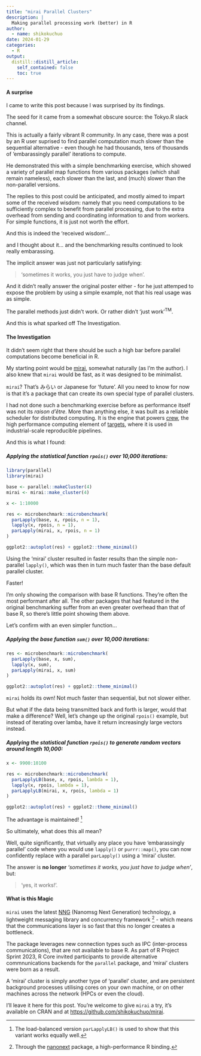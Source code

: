 ```yaml
---
title: "mirai Parallel Clusters"
description: |
  Making parallel processing work (better) in R
author:
  - name: shikokuchuo
date: 2024-01-29
categories:
  - R
output:
  distill::distill_article:
    self_contained: false
    toc: true
---
```


#### A surprise

I came to write this post because I was surprised by its findings.

The seed for it came from a somewhat obscure source: the Tokyo.R slack channel.

This is actually a fairly vibrant R community. In any case, there was a post by an R user suprised to find parallel computation much slower than the sequential alternative - even though he had thousands, tens of thousands of 'embarassingly parallel' iterations to compute.

He demonstrated this with a simple benchmarking exercise, which showed a variety of parallel map functions from various packages (which shall remain nameless), each slower than the last, and (much) slower than the non-parallel versions.

The replies to this post could be anticipated, and mostly aimed to impart some of the received wisdom: namely that you need computations to be sufficiently complex to benefit from parallel processing, due to the extra overhead from sending and coordinating information to and from workers. For simple functions, it is just not worth the effort.

And this is indeed the 'received wisdom'...

and I thought about it... and the benchmarking results continued to look really embarassing.

The implicit answer was just not particularly satisfying:

> 'sometimes it works, you just have to judge when'.

And it didn't really answer the original poster either - for he just attemped to expose the problem by using a simple example, not that his real usage was as simple.

The parallel methods just didn't work. Or rather didn't 'just work'<sup>TM</sup>.

And this is what sparked off The Investigation.

#### The Investigation

It didn't seem right that there should be such a high bar before parallel computations become beneficial in R.

My starting point would be [mirai](https://shikokuchuo.net/mirai), somewhat naturally (as I'm the author). I also knew that `mirai` would be fast, as it was designed to be minimalist.

`mirai`? That's みらい or Japanese for 'future'. All you need to know for now is that it's a package that can create its own special type of parallel clusters.

I had not done such a benchmarking exercise before as performance itself was not its *raison d'être*. More than anything else, it was built as a reliable scheduler for distributed computing. It is the engine that powers [crew](https://cran.r-project.org/package=crew), the high performance computing element of [targets](https://cran.r-project.org/package=targets), where it is used in industrial-scale reproducible pipelines.

And this is what I found:

##### Applying the statistical function `rpois()` over 10,000 iterations:

```r
library(parallel)
library(mirai)

base <- parallel::makeCluster(4)
mirai <- mirai::make_cluster(4)

x <- 1:10000

res <- microbenchmark::microbenchmark(
  parLapply(base, x, rpois, n = 1),
  lapply(x, rpois, n = 1),
  parLapply(mirai, x, rpois, n = 1)
)

ggplot2::autoplot(res) + ggplot2::theme_minimal()
```

Using the 'mirai' cluster resulted in faster results than the simple non-parallel `lapply()`, which was then in turn much faster than the base default parallel cluster.

Faster!

I'm only showing the comparison with base R functions. They're often the most performant after all. The other packages that had featured in the original benchmarking suffer from an even greater overhead than that of base R, so there's little point showing them above.

Let's confirm with an even simpler function...

##### Applying the base function `sum()` over 10,000 iterations:

```r
res <- microbenchmark::microbenchmark(
  parLapply(base, x, sum),
  lapply(x, sum),
  parLapply(mirai, x, sum)
)

ggplot2::autoplot(res) + ggplot2::theme_minimal()
```

`mirai` holds its own! Not much faster than sequential, but not slower either.

But what if the data being transmitted back and forth is larger, would that make a difference? Well, let's change up the original `rpois()` example, but instead of iterating over lamba, have it return increasingly large vectors instead.

##### Applying the statistical function `rpois()` to generate random vectors around length 10,000:

```r
x <- 9900:10100

res <- microbenchmark::microbenchmark(
  parLapplyLB(base, x, rpois, lambda = 1),
  lapply(x, rpois, lambda = 1),
  parLapplyLB(mirai, x, rpois, lambda = 1)
)

ggplot2::autoplot(res) + ggplot2::theme_minimal()
```

The advantage is maintained! ^[The load-balanced version `parLapplyLB()` is used to show that this variant works equally well.]

So ultimately, what does this all mean?

Well, quite significantly, that virtually any place you have 'embarassingly parallel' code where you would use `lapply()` or `purrr::map()`, you can now confidently replace with a parallel `parLapply()` using a 'mirai' cluster.

The answer is **no longer** *'sometimes it works, you just have to judge when'*, but:

> 'yes, it works!'.

#### What is this Magic

`mirai` uses the latest [NNG](https://nng.nanomsg.org/) (Nanomsg Next Generation) technology, a lightweight messaging  library and concurrency framework
^[Through the [nanonext](https://shikokuchuo.net/nanonext) package, a high-performance R binding.] - which means that the communications layer is so fast that this no longer creates a bottleneck.

The package leverages new connection types such as IPC (inter-process communications), that are not available to base R. As part of R Project Sprint 2023, R Core invited participants to provide alternative commnunications backends for the `parallel` package, and 'mirai' clusters were born as a result.

A 'mirai' cluster is simply another type of 'parallel' cluster, and are persistent background processes utilising cores on your own machine, or on other machines across the network (HPCs or even the cloud).

I'll leave it here for this post. You're welcome to give `mirai` a try, it's available on CRAN and at <https://github.com/shikokuchuo/mirai>.
